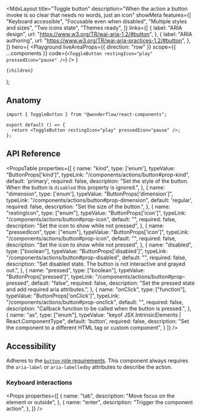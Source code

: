 
  <MdxLayout
    title="Toggle button"
    description="When the action a button invoke is so clear that needs no words, just an icon"
    showMeta
    features={[
      "Keyboard accessible",
      "Focusable even when disabled",
      "Multiple styles and sizes",
      "Two icons state",
      "Themes ready",
    ]}
    links={[
      {
        label: "ARIA design",
        url: "https://www.w3.org/TR/wai-aria-1.2/#button",
      },
      {
        label: "ARIA authoring",
        url: "https://www.w3.org/TR/wai-aria-practices-1.2/#button",
      },
    ]}
    hero={
      <Playground
        liveAreaProps={{ direction: "row" }}
        scope={{ ...components }}
        code={`<ToggleButton restingIcon="play" pressedIcon="pause" />`}
      />
    }
  >
    {children}
  </MdxLayout>
);

## Anatomy

```tsx highlight=1,4
import { ToggleButton } from "@wonderflow/react-components";

export default () => {
  return <ToggleButton restingIcon="play" pressedIcon="pause" />;
};
```

## API Reference

<PropsTable
  properties={[
    {
      name: "kind",
      type: ['enum'],
      typeValue: "ButtonProps['kind']",
      typeLink: "/components/actions/button#prop-kind",
      default: 'primary',
      required: false,
      description: "Set the style of the button. When the button is `disabled` this property is ignored.",
    },
    {
      name: "dimension",
      type: ['enum'],
      typeValue: "ButtonProps['dimension']",
      typeLink: "/components/actions/button#prop-dimension",
      default: 'regular',
      required: false,
      description: "Set the size of the button.",
    },
    {
      name: "restingIcon",
      type: ["enum"],
      typeValue: "ButtonProps['icon']",
      typeLink: "/components/actions/button#prop-icon",
      default: "",
      required: false,
      description: "Set the icon to show while not pressed",
    },
    {
      name: "pressedIcon",
      type: ["enum"],
      typeValue: "ButtonProps['icon']",
      typeLink: "/components/actions/button#prop-icon",
      default: "",
      required: false,
      description: "Set the icon to show while not pressed",
    },
    {
      name: "disabled",
      type: ["boolean"],
      typeValue: "ButtonProps['disabled']",
      typeLink: "/components/actions/button#prop-disabled",
      default: "",
      required: false,
      description: "Set disabled state. The button is not interactive and grayed out.",
    },
    {
      name: "pressed",
      type: ["boolean"],
      typeValue: "ButtonProps['pressed']",
      typeLink: "/components/actions/button#prop-pressed",
      default: "false",
      required: false,
      description: "Set the pressed state and add required aria attributes.",
    },
    {
      name: "onClick",
      type: ["function"],
      typeValue: "ButtonProps['onClick']",
      typeLink: "/components/actions/button#prop-onclick",
      default: "",
      required: false,
      description: "Callback function to be called when the button is pressed.",
    },
    {
      name: "as",
      type: ["enum"],
      typeValue: "keyof JSX.IntrinsicElements | React.ComponentType<any>",
      default: 'button',
      required: false,
      description:
        "Set the component to a different HTML tag or custom component",
    }
  ]}
/>

## Accessibility

Adheres to the [`button` role requirements](https://www.w3.org/TR/wai-aria-1.2/#button). This component always requires the `aria-label` or `aria-labelledby` attributes to describe the action.

### Keyboard interactions

<Props
  properties={[
    {
      name: "tab",
      description: "Move focus on the element or outside",
    },
    {
      name: "enter",
      description: "Trigger the component action",
    },
  ]}
/>
